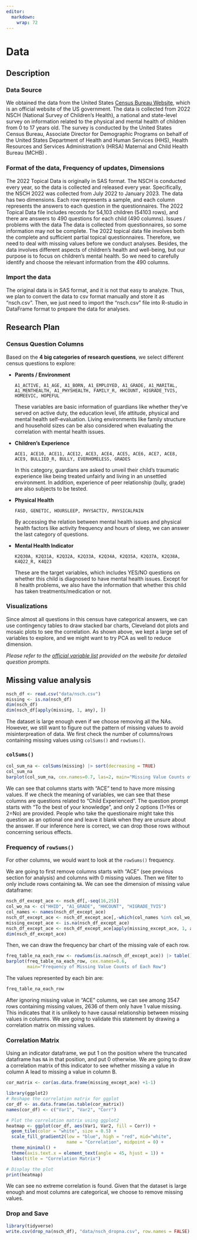 ```yaml
---
editor: 
  markdown: 
    wrap: 72
---
```


# Data

## Description

### Data Source

We obtained the data from the United States [Census Bureau
Website](https://www.census.gov/programs-surveys/nsch/data/datasets.html),
which is an official website of the US government. The data is collected
from 2022 NSCH (National Survey of Children's Health), a national and
state-level survey on information related to the physical and mental
health of children from 0 to 17 years old. The survey is conducted by
the United States Census Bureau, Associate Director for Demographic
Programs on behalf of the United States Department of Health and Human
Services (HHS), Health Resources and Services Administration's (HRSA)
Maternal and Child Health Bureau (MCHB) .

### Format of the data, Frequency of updates, Dimensions

The 2022 Topical Data is originally in SAS format. The NSCH is conducted
every year, so the data is collected and released every year.
Specifically, the NSCH 2022 was collected from July 2022 to January
2023. The data has two dimensions. Each row represents a sample, and
each column represents the answers to each question in the
questionnaires. The 2022 Topical Data file includes records for 54,103
children (54103 rows), and there are answers to 490 questions for each
child (490 columns). Issues / problems with the data The data is
collected from questionnaires, so some information may not be complete.
The 2022 topical data file involves both the complete and sufficient
partial topical questionnaires. Therefore, we need to deal with missing
values before we conduct analyses. Besides, the data involves different
aspects of children's health and well-being, but our purpose is to focus
on children's mental health. So we need to carefully identify and choose
the relevant information from the 490 columns.\

### Import the data

The original data is in SAS format, and it is not that easy to analyze.
Thus, we plan to convert the data to csv format manually and store it as
"nsch.csv". Then, we just need to import the "nsch.csv" file into
R-studio in DataFrame format to prepare the data for analyses.

## Research Plan

### Census Question Columns

Based on the **4 big categories of research questions**, we select
different census questions to explore:

-   **Parents / Environment**

    `A1_ACTIVE, A1_AGE, A1_BORN, A1_EMPLOYED, A1_GRADE, A1_MARITAL, A1_MENTHEALTH, A1_PHYSHEALTH, FAMILY_R, HHCOUNT, HIGRADE_TVIS, HOMEEVIC, HOPEFUL`

    These variables are basic information of guardians like whether
    they've served on active duty, the education level, life attitude,
    physical and mental health self-evaluation. Living environments like
    family structure and household sizes can be also considered when
    evaluating the correlation with mental health issues.

-   **Children's Experience**

    `ACE1, ACE10, ACE11, ACE12, ACE3, ACE4, ACE5, ACE6, ACE7, ACE8, ACE9, BULLIED_R, BULLY, EVERHOMELESS, GRADES`

    In this category, guardians are asked to unveil their child's
    traumatic experience like being treated unfairly and living in an
    unsettled environment. In addition, experience of peer relationship
    (bully, grade) are also subjects to be tested.

-   **Physical Health**

    `FASD, GENETIC, HOURSLEEP, PHYSACTIV, PHYSICALPAIN`

    By accessing the relation between mental health issues and physical
    health factors like activity frequency and hours of sleep, we can
    answer the last category of questions.

-   **Mental Health Indicator**

    `K2Q30A, K2Q31A, K2Q32A, K2Q33A, K2Q34A, K2Q35A, K2Q37A, K2Q38A, K4Q22_R, K4Q23`

    These are the target variables, which includes YES/NO questions on
    whether this child is diagnosed to have mental health issues. Except
    for 8 health problems, we also have the information that whether
    this child has taken treatments/medication or not.

### Visualizations

Since almost all questions in this census have categorical answers, we
can use contingency tables to draw stacked bar charts, Cleveland dot
plots and mosaic plots to see the correlation. As shown above, we kept a
large set of variables to explore, and we might want to try PCA as well
to reduce dimension.

*Please refer to the [official variable
list](https://www2.census.gov/programs-surveys/nsch/technical-documentation/codebook/2022-NSCH-Topical-Variable-List.pdf)
provided on the website for detailed question prompts.*

## Missing value analysis

```r
nsch_df <- read.csv("data/nsch.csv")
missing <- is.na(nsch_df)
dim(nsch_df)
dim(nsch_df[apply(missing, 1, any), ])
```

The dataset is large enough even if we choose removing all the NAs.
However, we still want to figure out the pattern of missing values to
avoid misinterpreation of data. We first check the number of
columns/rows containing missing values using `colSums()` and
`rowSums()`.

### `colSums()`

```r
col_sum_na <- colSums(missing) |> sort(decreasing = TRUE)
col_sum_na
barplot(col_sum_na, cex.names=0.7, las=2, main="Missing Value Counts of Each Column")
```

We can see that columns starts with "ACE" tend to have more missing
values. If we check the meaning of variables, we can see that these
columns are questions related to "Child Experienced". The question
prompt starts with "To the best of your knowledge", and only 2 options
(1=Yes or 2=No) are provided. People who take the questionaire might
take this question as an optional one and leave it blank when they are
unsure about the answer. If our inference here is correct, we can drop
those rows without concerning serious effects.

### Frequency of `rowSums()`

For other columns, we would want to look at the `rowSums()` frequency.

We are going to first remove columns starts with "ACE" (see previous
section for analysis) and columns with 0 missing values. Then we filter
to only include rows containing `NA`. We can see the dimension of
missing value dataframe:

```r
nsch_df_except_ace <- nsch_df[,-seq(16,25)]
col_wo_na <- c("HHID", "A1_GRADE", "HHCOUNT", "HIGRADE_TVIS")
col_names <- names(nsch_df_except_ace)
nsch_df_except_ace <- nsch_df_except_ace[,-which(col_names %in% col_wo_na)]
missing_except_ace <- is.na(nsch_df_except_ace)
nsch_df_except_ace <- nsch_df_except_ace[apply(missing_except_ace, 1, any), ]
dim(nsch_df_except_ace)
```

Then, we can draw the frequency bar chart of the missing vale of each
row.

```r
freq_table_na_each_row <- rowSums(is.na(nsch_df_except_ace)) |> table()
barplot(freq_table_na_each_row, cex.names=0.6,
        main="Frequency of Missing Value Counts of Each Row")
```

The values represented by each bin are:

```r
freq_table_na_each_row
```

After ignoring missing value in "ACE" columns, we can see among 3547
rows containing missing values, 2636 of them only have 1 value missing.
This indicates that it is unlikely to have causal relationship between
missing values in columns. We are going to validate this statement by
drawing a correlation matrix on missing values.

### Correlation Matrix

Using an indicator dataframe, we put 1 on the position where the
truncated dataframe has `NA` in that position, and put 0 otherwise. We
are going to draw a correlation matrix of this indicator to see whether
missing a value in column A lead to missing a value in column B.

```r
cor_matrix <- cor(as.data.frame(missing_except_ace) +1-1)

library(ggplot2)
# Reshape the correlation matrix for ggplot
cor_df <- as.data.frame(as.table(cor_matrix))
names(cor_df) <- c("Var1", "Var2", "Corr")

# Plot the correlation matrix using ggplot2
heatmap <- ggplot(cor_df, aes(Var1, Var2, fill = Corr)) +
  geom_tile(color = "white", size = 0.5) +
  scale_fill_gradient2(low = "blue", high = "red", mid="white",
                       name = "Correlation", midpoint = 0) +
  theme_minimal() +
  theme(axis.text.x = element_text(angle = 45, hjust = 1)) +
  labs(title = "Correlation Matrix")

# Display the plot
print(heatmap)
```

We can see no extreme correlation is found. Given that the dataset is
large enough and most columns are categorical, we choose to remove
missing values.

### Drop and Save

```r
library(tidyverse)
write.csv(drop_na(nsch_df), "data/nsch_dropna.csv", row.names = FALSE)
```

